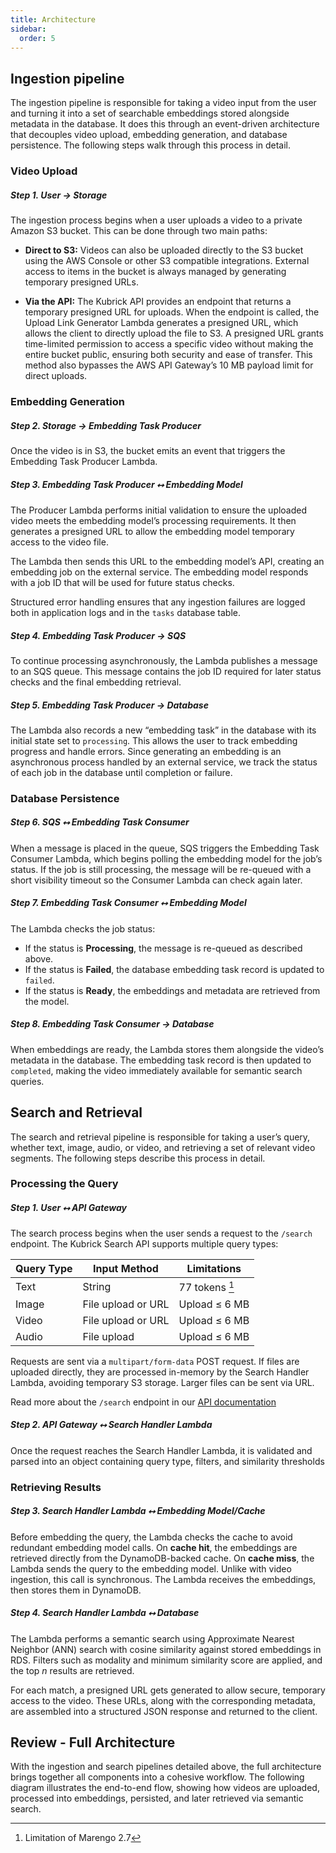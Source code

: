 ```yaml
---
title: Architecture
sidebar:
  order: 5
---
```



## Ingestion pipeline

The ingestion pipeline is responsible for taking a video input from the user and
turning it into a set of searchable embeddings stored alongside metadata in the
database. It does this through an event-driven architecture that decouples video
upload, embedding generation, and database persistence. The following steps walk
through this process in detail.

### Video Upload

<ThemedDiagram src='video_upload.png' alt='Video Upload Diagram' />

##### Step 1. User → Storage

The ingestion process begins when a user uploads a video to a private Amazon S3
bucket. This can be done through two main paths:

- **Direct to S3:** Videos can also be uploaded directly to the S3 bucket using
  the AWS Console or other S3 compatible integrations. External access to items
  in the bucket is always managed by generating temporary presigned URLs.

- **Via the API:** The Kubrick API provides an endpoint that returns a temporary
  presigned URL for uploads. When the endpoint is called, the Upload Link
  Generator Lambda generates a presigned URL, which allows the client to
  directly upload the file to S3. A presigned URL grants time-limited permission
  to access a specific video without making the entire bucket public, ensuring
  both security and ease of transfer. This method also bypasses the AWS API
  Gateway’s 10 MB payload limit for direct uploads.

### Embedding Generation

<ThemedDiagram src='embedding_generation.png' alt='Embedding Generation Diagram' />

##### Step 2. Storage → Embedding Task Producer

Once the video is in S3, the bucket emits an event that triggers the Embedding
Task Producer Lambda.

##### Step 3. Embedding Task Producer ⭤ Embedding Model

The Producer Lambda performs initial validation to ensure the uploaded video
meets the embedding model’s processing requirements. It then generates a
presigned URL to allow the embedding model temporary access to the video file.

The Lambda then sends this URL to the embedding model’s API, creating an
embedding job on the external service. The embedding model responds with a job
ID that will be used for future status checks.

Structured error handling ensures that any ingestion failures are logged both in
application logs and in the `tasks` database table.

##### Step 4. Embedding Task Producer → SQS

To continue processing asynchronously, the Lambda publishes a message to an SQS
queue. This message contains the job ID required for later status checks and the
final embedding retrieval.

##### Step 5. Embedding Task Producer → Database

The Lambda also records a new “embedding task” in the database with its initial
state set to `processing`. This allows the user to track embedding progress and
handle errors. Since generating an embedding is an asynchronous process handled
by an external service, we track the status of each job in the database until
completion or failure.

### Database Persistence

<ThemedDiagram src='database_persistence.png' alt='Database Persistence Diagram' />

##### Step 6. SQS ⭤ Embedding Task Consumer

When a message is placed in the queue, SQS triggers the Embedding Task Consumer
Lambda, which begins polling the embedding model for the job’s status. If the
job is still processing, the message will be re-queued with a short visibility
timeout so the Consumer Lambda can check again later.

##### Step 7. Embedding Task Consumer ⭤ Embedding Model

The Lambda checks the job status:

- If the status is **Processing**, the message is re-queued as described above.
- If the status is **Failed**, the database embedding task record is updated to
  `failed`.
- If the status is **Ready**, the embeddings and metadata are retrieved from the
  model.

##### Step 8. Embedding Task Consumer → Database

When embeddings are ready, the Lambda stores them alongside the video’s metadata
in the database. The embedding task record is then updated to `completed`,
making the video immediately available for semantic search queries.

## Search and Retrieval

The search and retrieval pipeline is responsible for taking a user’s query,
whether text, image, audio, or video, and retrieving a set of relevant video
segments. The following steps describe this process in detail.

### Processing the Query

<ThemedDiagram src='processing_the_query.png' alt='Processing The Query Diagram' />

##### Step 1. User ⭤ API Gateway

The search process begins when the user sends a request to the `/search`
endpoint. The Kubrick Search API supports multiple query types:

| Query Type | Input Method       | Limitations    |
| ---------- | ------------------ | -------------- |
| Text       | String             | 77 tokens [^1] |
| Image      | File upload or URL | Upload ≤ 6 MB  |
| Video      | File upload or URL | Upload ≤ 6 MB  |
| Audio      | File upload        | Upload ≤ 6 MB  |

[^1]: Limitation of Marengo 2.7

Requests are sent via a `multipart/form-data` POST request. If files are
uploaded directly, they are processed in-memory by the Search Handler Lambda,
avoiding temporary S3 storage. Larger files can be sent via URL.

Read more about the `/search` endpoint in our
[API documentation](/api/operations/search)

##### Step 2. API Gateway ⭤ Search Handler Lambda

Once the request reaches the Search Handler Lambda, it is validated and parsed
into an object containing query type, filters, and similarity thresholds

### Retrieving Results

<ThemedDiagram src='retrieving_results.png' alt='Retrieving Results Diagram' />

##### Step 3. Search Handler Lambda ⭤ Embedding Model/Cache

Before embedding the query, the Lambda checks the cache to avoid redundant
embedding model calls. On **cache hit**, the embeddings are retrieved directly
from the DynamoDB-backed cache. On **cache miss**, the Lambda sends the query to
the embedding model. Unlike with video ingestion, this call is synchronous. The
Lambda receives the embeddings, then stores them in DynamoDB.

##### Step 4. Search Handler Lambda ⭤ Database

The Lambda performs a semantic search using Approximate Nearest Neighbor (ANN)
search with cosine similarity against stored embeddings in RDS. Filters such as
modality and minimum similarity score are applied, and the top _n_ results are
retrieved.

For each match, a presigned URL gets generated to allow secure, temporary access
to the video. These URLs, along with the corresponding metadata, are assembled
into a structured JSON response and returned to the client.

## Review - Full Architecture

<ThemedDiagram src='simplified_architecture.png' alt='Full Architecture Diagram' />

With the ingestion and search pipelines detailed above, the full architecture
brings together all components into a cohesive workflow. The following diagram
illustrates the end-to-end flow, showing how videos are uploaded, processed into
embeddings, persisted, and later retrieved via semantic search.
